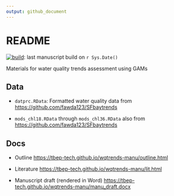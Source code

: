 ```yaml
---
output: github_document
---
```


# README

[![build](https://github.com/tbep-tech/wqtrends-manu/workflows/build/badge.svg)](https://github.com/tbep-tech/wqtrends-manu/actions): last manuscript build on `r Sys.Date()`

Materials for water quality trends assessment using GAMs

## Data

* `datprc.RData`: Formatted water quality data from <https://github.com/fawda123/SFbaytrends>

* `mods_chl18.RData` through `mods_chl36.RData` also from <https://github.com/fawda123/SFbaytrends>

## Docs

* Outline <https://tbep-tech.github.io/wqtrends-manu/outline.html>

* Literature <https://tbep-tech.github.io/wqtrends-manu/lit.html>

* Manuscript draft (rendered in Word) <https://tbep-tech.github.io/wqtrends-manu/manu_draft.docx>